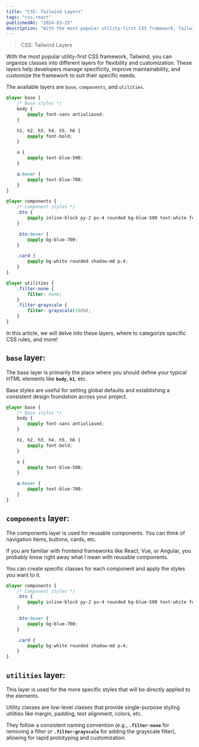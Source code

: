 ```yaml
---
title: "CSS: Tailwind Layers"
tags: "css,react"
publishedAt: "2024-03-25"
description: "With the most popular utility-first CSS framework, Tailwind, you can organize classes into different layers for flexibility and customization."
---
```

> CSS: Tailwind Layers

With the most popular utility-first CSS framework, Tailwind, you can organize classes into different layers for flexibility and customization. These layers help developers manage specificity, improve maintainability, and customize the framework to suit their specific needs.

The available layers are `base`, `components`, and `utilities`.

```css
@layer base {
    /* Base styles */
    body {
        @apply font-sans antialiased;
    }

    h1, h2, h3, h4, h5, h6 {
        @apply font-bold;
    }

    a {
        @apply text-blue-500;
    }

    a:hover {
        @apply text-blue-700;
    }
}

@layer components {
    /* Component styles */
    .btn {
        @apply inline-block py-2 px-4 rounded bg-blue-500 text-white font-bold;
    }

    .btn:hover {
        @apply bg-blue-700;
    }

    .card {
        @apply bg-white rounded shadow-md p-4;
    }
}

@layer utilities {
    .filter-none {
        filter: none;
    }
    .filter-grayscale {
        filter: grayscale(100%);
    }
}
```

In this article, we will delve into these layers, where to categorize specific CSS rules, and more!

## `base` layer:

The base layer is primarily the place where you should define your typical HTML elements like **`body`**, **`h1`**, etc.

Base styles are useful for setting global defaults and establishing a consistent design foundation across your project.

```css
@layer base {
    /* Base styles */
    body {
        @apply font-sans antialiased;
    }

    h1, h2, h3, h4, h5, h6 {
        @apply font-bold;
    }

    a {
        @apply text-blue-500;
    }

    a:hover {
        @apply text-blue-700;
    }
}
```

## `components` layer:

The components layer is used for reusable components. You can think of navigation items, buttons, cards, etc.

If you are familiar with frontend frameworks like React, Vue, or Angular, you probably know right away what I mean with reusable components.

You can create specific classes for each component and apply the styles you want to it.

```css
@layer components {
    /* Component styles */
    .btn {
        @apply inline-block py-2 px-4 rounded bg-blue-500 text-white font-bold;
    }

    .btn:hover {
        @apply bg-blue-700;
    }

    .card {
        @apply bg-white rounded shadow-md p-4;
    }
}

```

## **`utilities` layer:**

This layer is used for the more specific styles that will be directly applied to the elements.

Utility classes are low-level classes that provide single-purpose styling utilities like margin, padding, text alignment, colors, etc.

They follow a consistent naming convention (e.g., **`.filter-none`** for removing a filter or **`.filter-grayscale`** for adding the grayscale filter), allowing for rapid prototyping and customization.
